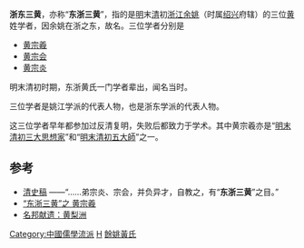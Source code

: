 '''浙东三黄'''，亦称“'''东浙三黄'''”，指的是[[明|明]]末[[清|清]]初[[浙江|浙江]][[余姚|余姚]]（时属[[绍兴|绍兴]]府辖）的三位[[黄|黄]]姓学者，因余姚在浙之东，故名。三位学者分别是
*[[黄宗羲|黄宗羲]]
*[[黄宗会|黄宗会]]
*[[黄宗炎|黄宗炎]]

明末清初时期，东浙黄氏一门学者辈出，闻名当时。

三位学者是姚江学派的代表人物，也是浙东学派的代表人物。

这三位学者早年都参加过反清复明，失败后都致力于学术。其中黄宗羲亦是“[[明末清初三大思想家|明末清初三大思想家]]”和“[[清初五大师|明末清初五大師]]”之一。
==参考==
*[http://www.guoxue.com/shibu/24shi/qingshigao/qsgx_480.htm 清史稿] {{Wayback|url=http://www.guoxue.com/shibu/24shi/qingshigao/qsgx_480.htm |date=20111216130403 }}——“……弟宗炎、宗会，并负异才，自教之，有“'''东浙三黄'''”之目。”
*[http://www.wenhuacn.com/zhexue/rujiao/daru/34.htm “东浙三黄”之 黄宗羲] {{Wayback|url=http://www.wenhuacn.com/zhexue/rujiao/daru/34.htm |date=20160304102017 }}
*[http://www.zj.xinhuanet.com/df/17list/yuyao/history/history08.htm 名邦献遗：黄梨洲] {{Wayback|url=http://www.zj.xinhuanet.com/df/17list/yuyao/history/history08.htm |date=20200810054624 }}

{{东浙三黄}}


[[Category:中國儒學流派|Category:中國儒學流派]]
[[Category:余姚人|H]]
[[Category:餘姚黃氏|]]
